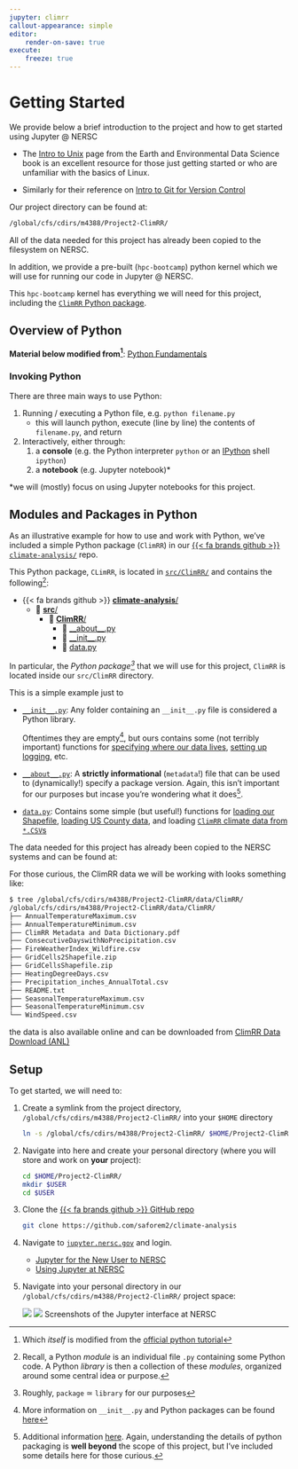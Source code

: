 ```yaml
---
jupyter: climrr
callout-appearance: simple
editor:
    render-on-save: true
execute:
    freeze: true
---
```


# Getting Started

We provide below a brief introduction to the project and how to get started using Jupyter @ NERSC

::: {.callout-caution title="Intro to Unix" collapse="true" style="width:100%;"}

- The [Intro to Unix](https://earth-env-data-science.github.io/lectures/environment/intro_to_unix.html) page from the Earth and Environmental Data Science book is an excellent resource for those just getting started or who are unfamiliar with the basics of Linux.

- Similarly for their reference on [Intro to Git for Version Control](https://earth-env-data-science.github.io/lectures/environment/intro_to_git.html)

:::

Our project directory can be found at:

```bash
/global/cfs/cdirs/m4388/Project2-ClimRR/
```

All of the data needed for this project has already been copied to the filesystem on NERSC.

In addition, we provide a pre-built (`hpc-bootcamp`) python kernel which we will use for running our code in Jupyter @ NERSC.

This `hpc-bootcamp` kernel has everything we will need for this project,
including the [`ClimRR` Python
package](https://github.com/saforem2/climate-analysis/tree/main/src/ClimRR).

## Overview of Python

::: {.callout-caution title="Reference" collapse="true" style="width:100%;"}

**Material below modified from[^modified]**: [Python
Fundamentals](https://earth-env-data-science.github.io/lectures/core_python/python_fundamentals.html)

:::

[^modified]: Which _itself_ is modified from the [official python
tutorial](https://docs.python.org/3/tutorial/)

### Invoking Python

There are three main ways to use Python:

1. Running / executing a Python file, e.g. `python filename.py`
    - this will launch python, execute (line by line) the contents of `filename.py`, and return
2. Interactively, either through:
    1. a **console** (e.g. the Python interpreter `python` or an [IPython](https://ipython.org/) shell `ipython`)
    2. a **notebook** (e.g. Jupyter notebook)*

*we will (mostly) focus on using Jupyter notebooks for this project.

## Modules and Packages in Python

As an illustrative example for how to use and work with Python, we've included
a simple Python package (`ClimRR`) in our [{{< fa brands github >}}
`climate-analysis/`](https://github.com/saforem2/climate-analysis) repo.

This Python package, `CLimRR`, is located in [`src/ClimRR/`](../../src/ClimRR) and contains the following[^modules]:

<!-- package, `ClimRR`, located in  -->
<!-- This python package, `ClimRR` is located in [`src/ClimRR`](../../src/ClimRR/), -->
<!-- and contains only a few (relatively) simple Python -->
<!-- `modules`[^modules] as we can see by looking in the  -->

   - {{< fa brands github >}} [__climate\-analysis__/](../../)
      - 📂 [__src__/](../../src/)
         - 📂 [__ClimRR__/](../../src/ClimRR/)
            - 🐍 [\_\_about\_\_.py](src/ClimRR/__about__.py)
            - 🐍 [\_\_init\_\_.py](src/ClimRR/__init__.py)
            - 🐍 [data.py](src/ClimRR/__init__.py)

In particular, the _Python package[^package]_ that we will use for this
project, `ClimRR` is located inside our `src/ClimRR` directory.

This is a simple example just to 

- [`__init__.py`](../../src/ClimRR/__init__.py): Any folder containing an `__init__.py` file is considered a
  Python library.  

  Oftentimes they are empty[^init_files], but ours contains some (not terribly
  important) functions for [specifying where our data
  lives](https://github.com/saforem2/climate-analysis/src/ClimRR/__init__.py#L29),
  [setting up
  logging](https://github.com/saforem2/climate-analysis/src/ClimRR/__init__.py#L107),
  etc.

- [`__about__.py`](../../src/ClimRR/__about__.py): A **strictly informational**
(`metadata`!) file that can be used to (dynamically!) specify a package
version. Again, this isn't important for our purposes but incase you're
wondering what it does[^about_files].

- [`data.py`](../src/ClimRR/data.py): Contains some simple (but useful!)
functions for [loading our
Shapefile](https://github.com/saforem2/climate-analysis/src/ClimRR/data.py#L77),
[loading US County
data](https://github.com/saforem2/climate-analysis/blob/8d6a62896112963d2fd95ef86f14cdf0df4834eb/src/ClimRR/data.py#L37),
and loading [`ClimRR` climate data from
`*.CSV`s](https://github.com/saforem2/climate-analysis/blob/8d6a62896112963d2fd95ef86f14cdf0df4834eb/src/ClimRR/data.py#L61)


[^package]: Roughly, `package` $\simeq$ `library` for our purposes

[^about_files]:  
   Additional information
   [here](https://hatch.pypa.io/latest/version/). Again, understanding the details
   of python packaging is **well beyond** the scope of this project, but I've
   included some details here for those curious.

[^init_files]:  
   More information on `__init__.py` and Python packages can be found
   [here](https://docs.python.org/3/tutorial/modules.html#packages)

[^modules]: Recall, a Python _module_ is an individual file `.py` containing
some Python code. A Python _library_ is then a collection of these _modules_,
organized around some central idea or purpose.

::: {.callout-important title="Finding the data" collapse="true" style="width:100%; place-self: end;"}

The data needed for this project has already been copied to the NERSC systems and can be found at:

For those curious, the ClimRR data we will be working with looks something like:

```bash
$ tree /global/cfs/cdirs/m4388/Project2-ClimRR/data/ClimRR/
/global/cfs/cdirs/m4388/Project2-ClimRR/data/ClimRR/
├── AnnualTemperatureMaximum.csv
├── AnnualTemperatureMinimum.csv
├── ClimRR Metadata and Data Dictionary.pdf
├── ConsecutiveDayswithNoPrecipitation.csv
├── FireWeatherIndex_Wildfire.csv
├── GridCells2Shapefile.zip
├── GridCellsShapefile.zip
├── HeatingDegreeDays.csv
├── Precipitation_inches_AnnualTotal.csv
├── README.txt
├── SeasonalTemperatureMaximum.csv
├── SeasonalTemperatureMinimum.csv
└── WindSpeed.csv
```

the data is also available online and can be downloaded from [ClimRR Data Download
(ANL)](https://anl.box.com/s/hmkkgkrkzxxocfe9kpgrzk2gfc4gizp8)

:::

## Setup

To get started, we will need to:

1. Create a symlink from the project directory,
   `/global/cfs/cdirs/m4388/Project2-ClimRR/` into your `$HOME` directory

   ```bash
   ln -s /global/cfs/cdirs/m4388/Project2-ClimRR/ $HOME/Project2-ClimRR
   ```

2. Navigate into here and create your personal directory (where you will store
   and work on **your** project):

   ```bash
   cd $HOME/Project2-ClimRR/
   mkdir $USER
   cd $USER
   ```

3. Clone the [{{< fa brands github >}} GitHub repo](https://github.com/saforem2/climate-analysis)
   ```bash
   git clone https://github.com/saforem2/climate-analysis
   ```

4. Navigate to [`jupyter.nersc.gov`](https://jupyter.nersc.gov/hub/) and login.
      - [Jupyter for the New User to NERSC](https://www.nersc.gov/assets/Uploads/13-Using-Jupyter-20200616.pdf)
      - [Using Jupyter at NERSC](https://www.nersc.gov/assets/Uploads/13-Using-Jupyter-20200616.pdf)

5. Navigate into your personal directory in our `/global/cfs/cdirs/m4388/Project2-ClimRR/` project space:

   ::: {#fig-jupyter-nersc}

   ![](https://github.com/saforem2/climate-analysis/blob/main/assets/jupyter1-dark.png?raw=true)
   ![](https://github.com/saforem2/climate-analysis/blob/main/assets/jupyter2-dark.png?raw=true)
   Screenshots of the Jupyter interface at NERSC
   :::
